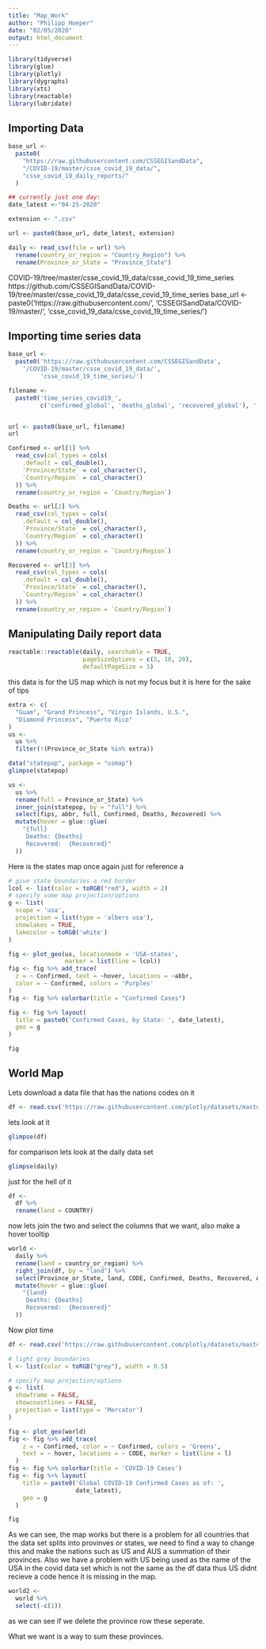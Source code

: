 ```yaml
---
title: "Map_Work"
author: "Philipp Hoeper"
date: "02/05/2020"
output: html_document
---
```


```r
library(tidyverse)
library(glue)
library(plotly)
library(dygraphs)
library(xts)
library(reactable)
library(lubridate)
```

## Importing Data

```r
base_url <-
  paste0(
    "https://raw.githubusercontent.com/CSSEGISandData",
    "/COVID-19/master/csse_covid_19_data/",
    "csse_covid_19_daily_reports/"
  )

## currently just one day:
date_latest <-"04-25-2020"

extension <- ".csv"

url <- paste0(base_url, date_latest, extension)

daily <- read_csv(file = url) %>% 
  rename(country_or_region = "Country_Region") %>% 
  rename(Province_or_State = "Province_State")
```

COVID-19/tree/master/csse_covid_19_data/csse_covid_19_time_series
https://github.com/CSSEGISandData/COVID-19/tree/master/csse_covid_19_data/csse_covid_19_time_series
base_url <-
  paste0('https://raw.githubusercontent.com/',
         'CSSEGISandData/COVID-19/master/',
         'csse_covid_19_data/csse_covid_19_time_series/')

## Importing time series data

```r
base_url <-
  paste0('https://raw.githubusercontent.com/CSSEGISandData',
    '/COVID-19/master/csse_covid_19_data/',
         'csse_covid_19_time_series/')

filename <- 
  paste0('time_series_covid19_', 
         c('confirmed_global', 'deaths_global', 'recovered_global'), '.csv')


url <- paste0(base_url, filename)
url
```


```r
Confirmed <- url[1] %>% 
  read_csv(col_types = cols(
    .default = col_double(),
    `Province/State` = col_character(),
    `Country/Region` = col_character()
  )) %>%
  rename(country_or_region = `Country/Region`)

Deaths <- url[2] %>% 
  read_csv(col_types = cols(
    .default = col_double(),
    `Province/State` = col_character(),
    `Country/Region` = col_character()
  )) %>%
  rename(country_or_region = `Country/Region`)

Recovered <- url[3] %>% 
  read_csv(col_types = cols(
    .default = col_double(),
    `Province/State` = col_character(),
    `Country/Region` = col_character()
  )) %>%
  rename(country_or_region = `Country/Region`)
```



## Manipulating Daily report data

```r
reactable::reactable(daily, searchable = TRUE,
                     pageSizeOptions = c(5, 10, 20), 
                     defaultPageSize = 5)
```
this data is for the US map which is not my focus but it is here for the sake of tips

```r
extra <- c(
  "Guam", "Grand Princess", "Virgin Islands, U.S.",
  "Diamond Princess", "Puerto Rico"
)
us <-
  us %>% 
  filter(!(Province_or_State %in% extra))
```

```r
data("statepop", package = "usmap")
glimpse(statepop)
```

```r
us <-
  us %>% 
  rename(full = Province_or_State) %>% 
  inner_join(statepop, by = "full") %>% 
  select(fips, abbr, full, Confirmed, Deaths, Recovered) %>% 
  mutate(hover = glue::glue(
    "{full}
     Deaths: {Deaths}
     Recovered:  {Recovered}"
  ))
```

Here is the states map once again just for reference a
```r
# give state boundaries a red border
lcol <- list(color = toRGB("red"), width = 2)
# specify some map projection/options
g <- list(
  scope = 'usa',
  projection = list(type = 'albers usa'),
  showlakes = TRUE,
  lakecolor = toRGB('white')
)

fig <- plot_geo(us, locationmode = 'USA-states',
                marker = list(line = lcol))
fig <- fig %>% add_trace(
  z = ~ Confirmed, text = ~hover, locations = ~abbr,
  color = ~ Confirmed, colors = 'Purples'
)
fig <- fig %>% colorbar(title = "Confirmed Cases")

fig <- fig %>% layout(
  title = paste0('Confirmed Cases, by State: ', date_latest),
  geo = g
)

fig
```


## World Map

Lets download a data file that has the nations codes on it 
```r
df <- read.csv('https://raw.githubusercontent.com/plotly/datasets/master/2014_world_gdp_with_codes.csv')


```
lets look at it
```r
glimpse(df)
```
for comparison lets look at the daily data set
```r
glimpse(daily)
```
just for the hell of it
```r
df <-
  df %>% 
  rename(land = COUNTRY)
```
now lets join the two and select the columns that we want, also make a hover tooltip
```r
world <-
  daily %>% 
  rename(land = country_or_region) %>% 
  right_join(df, by = "land") %>% 
  select(Province_or_State, land, CODE, Confirmed, Deaths, Recovered, Active) %>% 
  mutate(hover = glue::glue(
    "{land}
     Deaths: {Deaths}
     Recovered:  {Recovered}"
  ))
```

Now plot time
```r
df <- read.csv('https://raw.githubusercontent.com/plotly/datasets/master/2014_world_gdp_with_codes.csv')

# light grey boundaries
l <- list(color = toRGB("grey"), width = 0.5)

# specify map projection/options
g <- list(
  showframe = FALSE,
  showcoastlines = FALSE,
  projection = list(type = 'Mercator')
)

fig <- plot_geo(world)
fig <- fig %>% add_trace(
    z = ~ Confirmed, color = ~ Confirmed, colors = 'Greens',
    text = ~ hover, locations = ~ CODE, marker = list(line = l)
  )
fig <- fig %>% colorbar(title = 'COVID-19 Cases')
fig <- fig %>% layout(
    title = paste0('Global COVID-19 Confirmed Cases as of: ',
                   date_latest),
    geo = g
  )

fig
```
As we can see, the map works but there is a problem for all countries that the data set splits into provinves or states, we need to find a way to change this and make the nations such as US and AUS a summation of their provinces.
Also we have a problem with US being used as the name of the USA in the covid data set which is not the same as the df data thus US didnt recieve a code hence it is missing in the map.


```r
world2 <-
  world %>% 
  select(-c(1))
```
as we can see if we delete the province row these seperate.

What we want is a way to sum these provinces.
